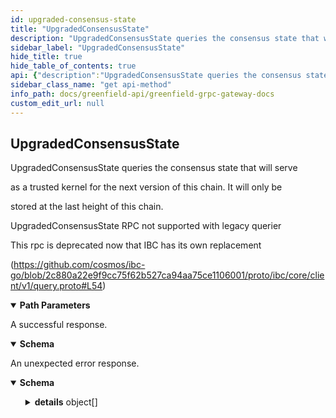 ```yaml
---
id: upgraded-consensus-state
title: "UpgradedConsensusState"
description: "UpgradedConsensusState queries the consensus state that will serve"
sidebar_label: "UpgradedConsensusState"
hide_title: true
hide_table_of_contents: true
api: {"description":"UpgradedConsensusState queries the consensus state that will serve\n\nas a trusted kernel for the next version of this chain. It will only be\n\nstored at the last height of this chain.\n\nUpgradedConsensusState RPC not supported with legacy querier\n\nThis rpc is deprecated now that IBC has its own replacement\n\n(https://github.com/cosmos/ibc-go/blob/2c880a22e9f9cc75f62b527ca94aa75ce1106001/proto/ibc/core/client/v1/query.proto#L54)","operationId":"UpgradedConsensusState","responses":{"200":{"description":"A successful response.","content":{"*/*":{"schema":{"type":"object","properties":{"upgraded_consensus_state":{"type":"string","format":"byte","title":"Since: cosmos-sdk 0.43"}},"description":"QueryUpgradedConsensusStateResponse is the response type for the Query/UpgradedConsensusState\nRPC method."}}}},"default":{"description":"An unexpected error response.","content":{"*/*":{"schema":{"type":"object","properties":{"error":{"type":"string"},"code":{"type":"integer","format":"int32"},"message":{"type":"string"},"details":{"type":"array","items":{"type":"object","properties":{"type_url":{"type":"string"},"value":{"type":"string","format":"byte"}}}}}}}}}},"parameters":[{"name":"last_height","description":"last height of the current chain must be sent in request\nas this is the height under which next consensus state is stored","in":"path","required":true,"schema":{"type":"string","format":"int64"}}],"method":"get","path":"/cosmos/upgrade/v1beta1/upgraded_consensus_state/{last_height}","servers":[{"url":"https://gnfd-testnet-fullnode-tendermint-us.bnbchain.org"}],"info":{"title":"Greenfield - gRPC Gateway docs","description":"A REST interface for state queries","version":"1.0.0"},"postman":{"name":"UpgradedConsensusState","description":{"content":"UpgradedConsensusState queries the consensus state that will serve\n\nas a trusted kernel for the next version of this chain. It will only be\n\nstored at the last height of this chain.\n\nUpgradedConsensusState RPC not supported with legacy querier\n\nThis rpc is deprecated now that IBC has its own replacement\n\n(https://github.com/cosmos/ibc-go/blob/2c880a22e9f9cc75f62b527ca94aa75ce1106001/proto/ibc/core/client/v1/query.proto#L54)","type":"text/plain"},"url":{"path":["cosmos","upgrade","v1beta1","upgraded_consensus_state",":last_height"],"host":["{{baseUrl}}"],"query":[],"variable":[{"disabled":false,"description":{"content":"(Required) last height of the current chain must be sent in request\nas this is the height under which next consensus state is stored","type":"text/plain"},"type":"any","value":"","key":"last_height"}]},"header":[{"key":"Accept","value":"*/*"}],"method":"GET"}}
sidebar_class_name: "get api-method"
info_path: docs/greenfield-api/greenfield-grpc-gateway-docs
custom_edit_url: null
---
```



## UpgradedConsensusState



UpgradedConsensusState queries the consensus state that will serve

as a trusted kernel for the next version of this chain. It will only be

stored at the last height of this chain.

UpgradedConsensusState RPC not supported with legacy querier

This rpc is deprecated now that IBC has its own replacement

(https://github.com/cosmos/ibc-go/blob/2c880a22e9f9cc75f62b527ca94aa75ce1106001/proto/ibc/core/client/v1/query.proto#L54)

<details style={{"marginBottom":"1rem"}} data-collapsed={false} open={true}><summary style={{}}><strong>Path Parameters</strong></summary><div><ul><ParamsItem className={"paramsItem"} param={{"name":"last_height","description":"last height of the current chain must be sent in request\nas this is the height under which next consensus state is stored","in":"path","required":true,"schema":{"type":"string","format":"int64"}}}></ParamsItem></ul></div></details><div><ApiTabs><TabItem label={"200"} value={"200"}><div>

A successful response.

</div><div><MimeTabs schemaType={"response"}><TabItem label={"*/*"} value={"*/*"}><SchemaTabs><TabItem label={"Schema"} value={"Schema"}><details style={{}} data-collapsed={false} open={true}><summary style={{"textAlign":"left"}}><strong>Schema</strong></summary><div style={{"textAlign":"left","marginLeft":"1rem"}}></div><ul style={{"marginLeft":"1rem"}}><SchemaItem collapsible={false} name={"upgraded_consensus_state"} required={false} schemaName={"byte"} qualifierMessage={undefined} schema={{"type":"string","format":"byte","title":"Since: cosmos-sdk 0.43"}}></SchemaItem></ul></details></TabItem><TabItem label={"Example (from schema)"} value={"Example (from schema)"}><ResponseSamples responseExample={"{\n  \"upgraded_consensus_state\": \"string\"\n}"} language={"json"}></ResponseSamples></TabItem></SchemaTabs></TabItem></MimeTabs></div></TabItem><TabItem label={"default"} value={"default"}><div>

An unexpected error response.

</div><div><MimeTabs schemaType={"response"}><TabItem label={"*/*"} value={"*/*"}><SchemaTabs><TabItem label={"Schema"} value={"Schema"}><details style={{}} data-collapsed={false} open={true}><summary style={{"textAlign":"left"}}><strong>Schema</strong></summary><div style={{"textAlign":"left","marginLeft":"1rem"}}></div><ul style={{"marginLeft":"1rem"}}><SchemaItem collapsible={false} name={"error"} required={false} schemaName={"string"} qualifierMessage={undefined} schema={{"type":"string"}}></SchemaItem><SchemaItem collapsible={false} name={"code"} required={false} schemaName={"int32"} qualifierMessage={undefined} schema={{"type":"integer","format":"int32"}}></SchemaItem><SchemaItem collapsible={false} name={"message"} required={false} schemaName={"string"} qualifierMessage={undefined} schema={{"type":"string"}}></SchemaItem><SchemaItem collapsible={true} className={"schemaItem"}><details style={{}}><summary style={{}}><strong>details</strong><span style={{"opacity":"0.6"}}> object[]</span></summary><div style={{"marginLeft":"1rem"}}><li><div style={{"fontSize":"var(--ifm-code-font-size)","opacity":"0.6","marginLeft":"-.5rem","paddingBottom":".5rem"}}>Array [</div></li><SchemaItem collapsible={false} name={"type_url"} required={false} schemaName={"string"} qualifierMessage={undefined} schema={{"type":"string"}}></SchemaItem><SchemaItem collapsible={false} name={"value"} required={false} schemaName={"byte"} qualifierMessage={undefined} schema={{"type":"string","format":"byte"}}></SchemaItem><li><div style={{"fontSize":"var(--ifm-code-font-size)","opacity":"0.6","marginLeft":"-.5rem"}}>]</div></li></div></details></SchemaItem></ul></details></TabItem><TabItem label={"Example (from schema)"} value={"Example (from schema)"}><ResponseSamples responseExample={"{\n  \"error\": \"string\",\n  \"code\": 0,\n  \"message\": \"string\",\n  \"details\": [\n    {\n      \"type_url\": \"string\",\n      \"value\": \"string\"\n    }\n  ]\n}"} language={"json"}></ResponseSamples></TabItem></SchemaTabs></TabItem></MimeTabs></div></TabItem></ApiTabs></div>
      